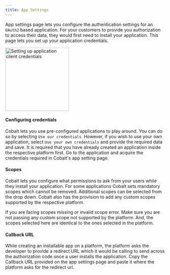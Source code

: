 ```yaml
---
title: App Settings
---
```


App settings page lets you configure the authentication settings for an `OAuth2` based application. For your customers to provide you authorization to access their data,
they would first need to install your application. This page lets you set up your application credentials.

<img height="200" src="/images/app_setting.png" alt="Setting up application client credentials"/>

#### Configuring credentials

Cobalt lets you use pre-configured applications to play around. You can do so by selecting `Use our credentials`. However, if you wish to use your own application,
select `Use your own credentials` and provide the required data and save. It is required that you have already created an application inside the respective platform first.
Go to the application and acquire the credentials required in Cobalt's app setting page.

#### Scopes

Cobalt lets you configure what permissions to ask from your users while they install your application. For some applications Cobalt sets mandatory scopes which cannot be
removed. Additional scopes can be selected from the drop down. Cobalt also has the provision to add any custom scopes supported by the respective platform.

<Warning>
If you are facing scopes missing or invalid scope error. Make sure you are not passing any custom scope not supported by the platform. And, the scopes selected here are
identical to the ones selected in the platform.
</Warning>

#### Callback URL

While creating an installable app on a platform, the platform asks the developer to provide a redirect URL which it would be calling to send across the authorization code once a 
user installs the application. Copy the Callback URL provided on the app settings page and paste it where the platform asks for the redirect url.